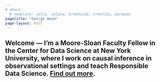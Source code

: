 ```yaml
---
# about:
  # template: jolla, solana, broadside, trestles, marquee
pagetitle: "George Wood"
page-layout: full
---
```




::: {.column-screen-inset}

::: {.grid}

::: {.g-col-12 .g-col-md-9 .g-col-lg-8 .g-col-xl-7 .g-col-xxl-5}

# Welcome --- I'm a Moore-Sloan Faculty Fellow in the Center for Data Science at New York University, where I work on causal inference in observational settings and teach Responsible Data Science. [Find out more](about.qmd).

:::

:::

:::